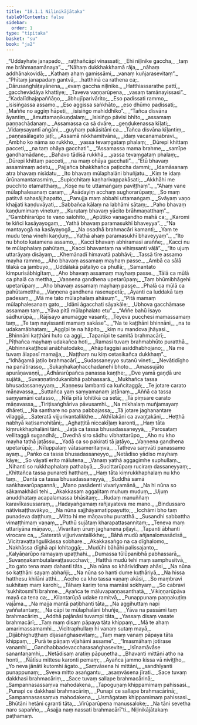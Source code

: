 ```yaml
---
title: "18.1.1 Niḷinikājātaka"
tableOfContents: false
sidebar:
  order: 1
type: "tipitaka"
basket: "su"
book: "ja2"
---
```



<DynamicBreadcrumb />

<Division number="1" book="ja2">

<Paragraph number="255" type="verses" book="ja2">
_“Uddayhate janapado,_  
_raṭṭhañcāpi vinassati;_  
_Ehi niḷinike gaccha,_  
_taṃ me brāhmaṇamānaya”._  

</Paragraph>

</Division>
<Division number="2" book="ja2">

<Paragraph number="256" type="verses" book="ja2">
_“Nāhaṃ dukkhakkhamā rāja,_  
_nāhaṃ addhānakovidā;_  
_Kathaṃ ahaṃ gamissāmi,_  
_vanaṃ kuñjarasevitaṃ”._  

</Paragraph>

</Division>
<Division number="3" book="ja2">

<Paragraph number="257" type="verses" book="ja2">
_“Phītaṃ janapadaṃ gantvā,_  
_hatthinā ca rathena ca;_  
_Dārusaṅghāṭayānena,_  
_evaṃ gaccha niḷinike._  

</Paragraph>

</Division>
<Division number="4" book="ja2">

<Paragraph number="258" type="verses" book="ja2">
_Hatthiassarathe pattī,_  
_gacchevādāya khattiye;_  
_Taveva vaṇṇarūpena,_  
_vasaṃ tamānayissasi”._  

</Paragraph>

</Division>
<Division number="5" book="ja2">

<Paragraph number="259" type="verses" book="ja2">
_“Kadalīdhajapaññāṇo,_  
_ābhujīparivārito;_  
_Eso padissati rammo,_  
_isisiṅgassa assamo._  

</Paragraph>

</Division>
<Division number="6" book="ja2">

<Paragraph number="260" type="verses" book="ja2">
_Eso aggissa saṅkhāto,_  
_eso dhūmo padissati;_  
_Maññe no aggiṃ hāpeti,_  
_isisiṅgo mahiddhiko”._  

</Paragraph>

</Division>
<Division number="7" book="ja2">

<Paragraph number="261" type="verses" book="ja2">
_“Tañca disvāna āyantiṃ,_  
_āmuttamaṇikuṇḍalaṃ;_  
_Isisiṅgo pāvisi bhīto,_  
_assamaṃ paṇṇachādanaṃ._  

</Paragraph>

</Division>
<Division number="8" book="ja2">

<Paragraph number="262" type="verses" book="ja2">
_Assamassa ca sā dvāre,_  
_geṇḍukenassa kīḷati;_  
_Vidaṃsayantī aṅgāni,_  
_guyhaṃ pakāsitāni ca._  

</Paragraph>

</Division>
<Division number="9" book="ja2">

<Paragraph number="263" type="verses" book="ja2">
_Tañca disvāna kīḷantiṃ,_  
_paṇṇasālagato jaṭī;_  
_Assamā nikkhamitvāna,_  
_idaṃ vacanamabravi._  

</Paragraph>

</Division>
<Division number="10" book="ja2">

<Paragraph number="264" type="verses" book="ja2">
_Ambho ko nāma so rukkho,_  
_yassa tevaṃgataṃ phalaṃ;_  
_Dūrepi khittaṃ pacceti,_  
_na taṃ ohāya gacchati”._  

</Paragraph>

</Division>
<Division number="11" book="ja2">

<Paragraph number="265" type="verses" book="ja2">
_“Assamassa mama brahme,_  
_samīpe gandhamādane;_  
_Bahavo tādisā rukkhā,_  
_yassa tevaṃgataṃ phalaṃ;_  
_Dūrepi khittaṃ pacceti,_  
_na maṃ ohāya gacchati”._  

</Paragraph>

</Division>
<Division number="12" book="ja2">

<Paragraph number="266" type="verses" book="ja2">
_“Etū bhavaṃ assamimaṃ adetu,_  
_Pajjañca bhakkhañca paṭiccha dammi;_  
_Idamāsanaṃ atra bhavaṃ nisīdatu,_  
_Ito bhavaṃ mūlaphalāni bhuñjatu._  

</Paragraph>

</Division>
<Division number="13" book="ja2">

<Paragraph number="267" type="verses" book="ja2">
_Kiṃ te idaṃ ūrūnamantarasmiṃ,_  
_Supicchitaṃ kaṇharivappakāsati;_  
_Akkhāhi me pucchito etamatthaṃ,_  
_Kose nu te uttamaṅgaṃ paviṭṭhaṃ”._  

</Paragraph>

</Division>
<Division number="14" book="ja2">

<Paragraph number="268" type="verses" book="ja2">
_“Ahaṃ vane mūlaphalesanaṃ caraṃ,_  
_Āsādayiṃ acchaṃ sughorarūpaṃ;_  
_So maṃ patitvā sahasājjhapatto,_  
_Panujja maṃ abbahi uttamaṅgaṃ._  

</Paragraph>

</Division>
<Division number="15" book="ja2">

<Paragraph number="269" type="verses" book="ja2">
_Svāyaṃ vaṇo khajjati kaṇḍuvāyati,_  
_Sabbañca kālaṃ na labhāmi sātaṃ;_  
_Paho bhavaṃ kaṇḍumimaṃ vinetuṃ,_  
_Kurutaṃ bhavaṃ yācito brāhmaṇatthaṃ”._  

</Paragraph>

</Division>
<Division number="16" book="ja2">

<Paragraph number="270" type="verses" book="ja2">
_“Gambhīrarūpo te vaṇo salohito,_  
_Apūtiko vaṇagandho mahā ca;_  
_Karomi te kiñci kasāyayogaṃ,_  
_Yathā bhavaṃ paramasukhī bhaveyya”._  

</Paragraph>

</Division>
<Division number="17" book="ja2">

<Paragraph number="271" type="verses" book="ja2">
_“Na mantayogā na kasāyayogā,_  
_Na osadhā brahmacāri kamanti;_  
_Yaṃ te mudu tena vinehi kaṇḍuṃ,_  
_Yathā ahaṃ paramasukhī bhaveyyaṃ”._  

</Paragraph>

</Division>
<Division number="18" book="ja2">

<Paragraph number="272" type="verses" book="ja2">
_“Ito nu bhoto katamena assamo,_  
_Kacci bhavaṃ abhiramasi araññe;_  
_Kacci nu te mūlaphalaṃ pahūtaṃ,_  
_Kacci bhavantaṃ na vihiṃsanti vāḷā”._  

</Paragraph>

</Division>
<Division number="19" book="ja2">

<Paragraph number="273" type="verses" book="ja2">
_“Ito ujuṃ uttarāyaṃ disāyaṃ,_  
_Khemānadī himavatā pabhāvī;_  
_Tassā tīre assamo mayha rammo,_  
_Aho bhavaṃ assamaṃ mayhaṃ passe._  

</Paragraph>

</Division>
<Division number="20" book="ja2">

<Paragraph number="274" type="verses" book="ja2">
_Ambā ca sālā tilakā ca jambuyo,_  
_Uddālakā pāṭaliyo ca phullā;_  
_Samantato kimpurisābhigītaṃ,_  
_Aho bhavaṃ assamaṃ mayhaṃ passe._  

</Paragraph>

</Division>
<Division number="21" book="ja2">

<Paragraph number="275" type="verses" book="ja2">
_Tālā ca mūlā ca phalā ca mettha,_  
_Vaṇṇena gandhena upetarūpaṃ;_  
_Taṃ bhūmibhāgehi upetarūpaṃ,_  
_Aho bhavaṃ assamaṃ mayhaṃ passe._  

</Paragraph>

</Division>
<Division number="22" book="ja2">

<Paragraph number="276" type="verses" book="ja2">
_Phalā ca mūlā ca pahūtamettha,_  
_Vaṇṇena gandhena rasenupetā;_  
_Āyanti ca luddakā taṃ padesaṃ,_  
_Mā me tato mūlaphalaṃ ahāsuṃ”._  

</Paragraph>

</Division>
<Division number="23" book="ja2">

<Paragraph number="277" type="verses" book="ja2">
_“Pitā mamaṃ mūlaphalesanaṃ gato,_  
_Idāni āgacchati sāyakāle;_  
_Ubhova gacchāmase assamaṃ taṃ,_  
_Yāva pitā mūlaphalato etu”._  

</Paragraph>

</Division>
<Division number="24" book="ja2">

<Paragraph number="278" type="verses" book="ja2">
_“Aññe bahū isayo sādhurūpā,_  
_Rājīsayo anumagge vasanti;_  
_Teyeva pucchesi mamassamaṃ taṃ,_  
_Te taṃ nayissanti mamaṃ sakāse”._  

</Paragraph>

</Division>
<Division number="25" book="ja2">

<Paragraph number="279" type="verses" book="ja2">
_“Na te kaṭṭhāni bhinnāni,_  
_na te udakamābhataṃ;_  
_Aggīpi te na hāpito,_  
_kiṃ nu mandova jhāyasi._  

</Paragraph>

</Division>
<Division number="26" book="ja2">

<Paragraph number="280" type="verses" book="ja2">
_Bhinnāni kaṭṭhāni huto ca aggi,_  
_Tapanīpi te samitā brahmacārī;_  
_Pīṭhañca mayhaṃ udakañca hoti,_  
_Ramasi tuvaṃ brahmabhūto puratthā._  

</Paragraph>

</Division>
<Division number="27" book="ja2">

<Paragraph number="281" type="verses" book="ja2">
_Abhinnakaṭṭhosi anābhatodako,_  
_Ahāpitaggīsi asiddhabhojano;_  
_Na me tuvaṃ ālapasī mamajja,_  
_Naṭṭhaṃ nu kiṃ cetasikañca dukkhaṃ”._  

</Paragraph>

</Division>
<Division number="28" book="ja2">

<Paragraph number="282" type="verses" book="ja2">
_“Idhāgamā jaṭilo brahmacārī,_  
_Sudassaneyyo sutanū vineti;_  
_Nevātidīgho na panātirasso,_  
_Sukaṇhakaṇhacchadanehi bhoto._  

</Paragraph>

</Division>
<Division number="29" book="ja2">

<Paragraph number="283" type="verses" book="ja2">
_Amassujāto apurāṇavaṇṇī,_  
_Ādhārarūpañca panassa kaṇṭhe;_  
_Dve yamā gaṇḍā ure sujātā,_  
_Suvaṇṇatindukanibhā pabhassarā._  

</Paragraph>

</Division>
<Division number="30" book="ja2">

<Paragraph number="284" type="verses" book="ja2">
_Mukhañca tassa bhusadassaneyyaṃ,_  
_Kaṇṇesu lambanti ca kuñcitaggā;_  
_Te jotare carato māṇavassa,_  
_Suttañca yaṃ saṃyamanaṃ jaṭānaṃ._  

</Paragraph>

</Division>
<Division number="31" book="ja2">

<Paragraph number="285" type="verses" book="ja2">
_Aññā ca tassa saṃyamāni catasso,_  
_Nīlā pītā lohitikā ca setā;_  
_Tā piṃsare carato māṇavassa,_  
_Tiriṭisaṅghāriva pāvusamhi._  

</Paragraph>

</Division>
<Division number="32" book="ja2">

<Paragraph number="286" type="verses" book="ja2">
_Na mikhalaṃ muñjamayaṃ dhāreti,_  
_Na santhare no pana pabbajassa;_  
_Tā jotare jaghanantare vilaggā,_  
_Sateratā vijjurivantalikkhe._  

</Paragraph>

</Division>
<Division number="33" book="ja2">

<Paragraph number="287" type="verses" book="ja2">
_Akhīlakāni ca avaṇṭakāni,_  
_Heṭṭhā nabhyā kaṭisamohitāni;_  
_Aghaṭṭitā niccakīḷaṃ karonti,_  
_Haṃ tāta kiṃrukkhaphalāni tāni._  

</Paragraph>

</Division>
<Division number="34" book="ja2">

<Paragraph number="288" type="verses" book="ja2">
_Jaṭā ca tassa bhusadassaneyyā,_  
_Parosataṃ vellitaggā sugandhā;_  
_Dvedhā siro sādhu vibhattarūpo,_  
_Aho nu kho mayha tathā jaṭāssu._  

</Paragraph>

</Division>
<Division number="35" book="ja2">

<Paragraph number="289" type="verses" book="ja2">
_Yadā ca so pakirati tā jaṭāyo,_  
_Vaṇṇena gandhena upetarūpā;_  
_Nīluppalaṃ vātasameritaṃva,_  
_Tatheva saṃvāti panassamo ayaṃ._  

</Paragraph>

</Division>
<Division number="36" book="ja2">

<Paragraph number="290" type="verses" book="ja2">
_Paṅko ca tassa bhusadassaneyyo,_  
_Netādiso yādiso mayhaṃ kāye;_  
_So vāyatī erito mālutena,_  
_Vanaṃ yathā aggagimhe suphullaṃ._  

</Paragraph>

</Division>
<Division number="37" book="ja2">

<Paragraph number="291" type="verses" book="ja2">
_Nihanti so rukkhaphalaṃ pathabyā,_  
_Sucittarūpaṃ ruciraṃ dassaneyyaṃ;_  
_Khittañca tassa punareti hatthaṃ,_  
_Haṃ tāta kiṃrukkhaphalaṃ nu kho taṃ._  

</Paragraph>

</Division>
<Division number="38" book="ja2">

<Paragraph number="292" type="verses" book="ja2">
_Dantā ca tassa bhusadassaneyyā,_  
_Suddhā samā saṅkhavarūpapannā;_  
_Mano pasādenti vivariyamānā,_  
_Na hi nūna so sākamakhādi tehi._  

</Paragraph>

</Division>
<Division number="39" book="ja2">

<Paragraph number="293" type="verses" book="ja2">
_Akakkasaṃ aggaḷitaṃ muhuṃ muduṃ,_  
_Ujuṃ anuddhataṃ acapalamassa bhāsitaṃ;_  
_Rudaṃ manuññaṃ karavīkasussaraṃ,_  
_Hadayaṅgamaṃ rañjayateva me mano._  

</Paragraph>

</Division>
<Division number="40" book="ja2">

<Paragraph number="294" type="verses" book="ja2">
_Bindussaro nātivisaṭṭhavākyo,_  
_Na nūna sajjhāyamatippayutto;_  
_Icchāmi bho taṃ punadeva daṭṭhuṃ,_  
_Mitto hi me māṇavohu puratthā._  

</Paragraph>

</Division>
<Division number="41" book="ja2">

<Paragraph number="295" type="verses" book="ja2">
_Susandhi sabbattha vimaṭṭhimaṃ vaṇaṃ,_  
_Puthū sujātaṃ kharapattasannitaṃ;_  
_Teneva maṃ uttariyāna māṇavo,_  
_Vivaritaṃ ūruṃ jaghanena piḷayi._  

</Paragraph>

</Division>
<Division number="42" book="ja2">

<Paragraph number="296" type="verses" book="ja2">
_Tapanti ābhanti virocare ca,_  
_Sateratā vijjurivantalikkhe;_  
_Bāhā mudū añjanalomasādisā,_  
_Vicitravaṭṭaṅgulikāssa sobhare._  

</Paragraph>

</Division>
<Division number="43" book="ja2">

<Paragraph number="297" type="verses" book="ja2">
_Akakkasaṅgo na ca dīghalomo,_  
_Nakhāssa dīghā api lohitaggā;_  
_Mudūhi bāhāhi palissajanto,_  
_Kalyāṇarūpo ramayaṃ upaṭṭhahi._  

</Paragraph>

</Division>
<Division number="44" book="ja2">

<Paragraph number="298" type="verses" book="ja2">
_Dumassa tūlūpanibhā pabhassarā,_  
_Suvaṇṇakambutalavaṭṭasucchavi;_  
_Hatthā mudū tehi maṃ samphusitvā,_  
_Ito gato tena maṃ dahanti tāta._  

</Paragraph>

</Division>
<Division number="45" book="ja2">

<Paragraph number="299" type="verses" book="ja2">
_Na nūna so khārividhaṃ ahāsi,_  
_Na nūna so kaṭṭhāni sayaṃ abhañji;_  
_Na nūna so hanti dume kuṭhāriyā,_  
_Na hissa hatthesu khilāni atthi._  

</Paragraph>

</Division>
<Division number="46" book="ja2">

<Paragraph number="300" type="verses" book="ja2">
_Accho ca kho tassa vaṇaṃ akāsi,_  
_So maṃbravi sukhitaṃ maṃ karohi;_  
_Tāhaṃ kariṃ tena mamāsi sokhyaṃ,_  
_So cabravi ‘sukhitosmī’ti brahme._  

</Paragraph>

</Division>
<Division number="47" book="ja2">

<Paragraph number="301" type="verses" book="ja2">
_Ayañca te māluvapaṇṇasanthatā,_  
_Vikiṇṇarūpāva mayā ca tena ca;_  
_Kilantarūpā udake ramitvā,_  
_Punappunaṃ paṇṇakuṭiṃ vajāma._  

</Paragraph>

</Division>
<Division number="48" book="ja2">

<Paragraph number="302" type="verses" book="ja2">
_Na majja mantā paṭibhanti tāta,_  
_Na aggihuttaṃ napi yaññatantaṃ;_  
_Na cāpi te mūlaphalāni bhuñje,_  
_Yāva na passāmi taṃ brahmacāriṃ._  

</Paragraph>

</Division>
<Division number="49" book="ja2">

<Paragraph number="303" type="verses" book="ja2">
_Addhā pajānāsi tuvampi tāta,_  
_Yassaṃ disaṃ vasate brahmacārī;_  
_Taṃ maṃ disaṃ pāpaya tāta khippaṃ,_  
_Mā te ahaṃ amarimassamamhi._  

</Paragraph>

</Division>
<Division number="50" book="ja2">

<Paragraph number="304" type="verses" book="ja2">
_Vicitraphullaṃ hi vanaṃ sutaṃ mayā,_  
_Dijābhighuṭṭhaṃ dijasaṅghasevitaṃ;_  
_Taṃ maṃ vanaṃ pāpaya tāta khippaṃ,_  
_Purā te pāṇaṃ vijahāmi assame”._  

</Paragraph>

</Division>
<Division number="51" book="ja2">

<Paragraph number="305" type="verses" book="ja2">
_“Imasmāhaṃ jotirase vanamhi,_  
_Gandhabbadevaccharasaṅghasevite;_  
_Isīnamāvāse sanantanamhi,_  
_Netādisaṃ aratiṃ pāpuṇetha._  

</Paragraph>

</Division>
<Division number="52" book="ja2">

<Paragraph number="306" type="verses" book="ja2">
_Bhavanti mittāni atho na honti,_  
_Ñātīsu mittesu karonti pemaṃ;_  
_Ayañca jammo kissa vā niviṭṭho,_  
_Yo neva jānāti kutomhi āgato._  

</Paragraph>

</Division>
<Division number="53" book="ja2">

<Paragraph number="307" type="verses" book="ja2">
_Saṃvāsena hi mittāni,_  
_sandhīyanti punappunaṃ;_  
_Sveva mitto asaṅgantu,_  
_asaṃvāsena jīrati._  

</Paragraph>

</Division>
<Division number="54" book="ja2">

<Paragraph number="308" type="verses" book="ja2">
_Sace tuvaṃ dakkhasi brahmacāriṃ,_  
_Sace tuvaṃ sallape brahmacārinā;_  
_Sampannasassaṃva mahodakena,_  
_Tapoguṇaṃ khippamimaṃ pahissasi._  

</Paragraph>

</Division>
<Division number="55" book="ja2">

<Paragraph number="309" type="verses" book="ja2">
_Punapi ce dakkhasi brahmacāriṃ,_  
_Punapi ce sallape brahmacārinā;_  
_Sampannasassaṃva mahodakena,_  
_Usmāgataṃ khippamimaṃ pahissasi._  

</Paragraph>

</Division>
<Division number="56" book="ja2">

<Paragraph number="310" type="verses" book="ja2">
_Bhūtāni hetāni caranti tāta,_  
_Virūparūpena manussaloke;_  
_Na tāni sevetha naro sapañño,_  
_Āsajja naṃ nassati brahmacārī”ti._  


</Paragraph>
</Division>

<Paragraph number="311" type="center" book="ja2">
Niḷinikājātakaṃ paṭhamaṃ.
</Paragraph>